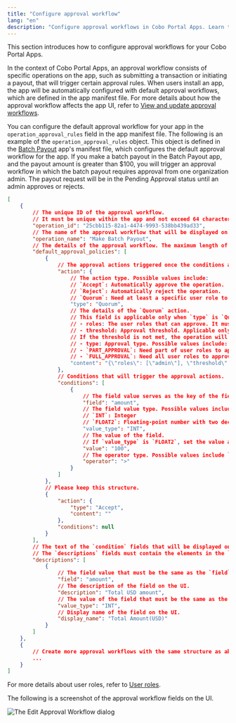 ```yaml
---
title: "Configure approval workflow"
lang: "en"
description: "Configure approval workflows in Cobo Portal Apps. Learn to set rules, manage operations, and ensure secure transaction approvals."
---
```


This section introduces how to configure approval workflows for your Cobo Portal Apps.

In the context of Cobo Portal Apps, an approval workflow consists of specific operations on the app, such as submitting a transaction or initiating a payout, that will trigger certain approval rules. When users install an app, the app will be automatically configured with default approval workflows, which are defined in the app manifest file. For more details about how the approval workflow affects the app UI, refer to <a href="https://manuals.cobo.com/en/portal/portal-apps/workflow">View and update approval workflows</a>.

You can configure the default approval workflow for your app in the `operation_approval_rules` field in the app manifest file. The following is an example of the `operation_approval_rules` object. This object is defined in the [Batch Payout](https://manuals.cobo.com/en/apps/batch-payouts/introduction) app's manifest file, which configures the default approval workflow for the app. If you make a batch payout in the Batch Payout app, and the payout amount is greater than $100, you will trigger an approval workflow in which the batch payout requires approval from one organization admin. The payout request will be in the Pending Approval status until an admin approves or rejects.


```json
[
    {
        // The unique ID of the approval workflow. 
        // It must be unique within the app and not exceed 64 characters in length.
        "operation_id": "25cbb115-82a1-4474-9993-538bb439ad33",
        // The name of the approval workflow that will be displayed on the UI.
        "operation_name": "Make Batch Payout",
        // The details of the approval workflow. The maximum length of this field is 3,000 characters.
        "default_approval_policies": [
            {
                // The approval actions triggered once the conditions are met.
                "action": {
                    // The action type. Possible values include:
                    // `Accept`: Automatically approve the operation.
                    // `Reject`: Automatically reject the operation.
                    // `Quorum`: Need at least a specific user role to approve.
                    "type": "Quorum",
                    // The details of the `Quorum` action.
                    // This field is applicable only when `type` is `Quorum`.
                    // - roles: The user roles that can approve. It must be lowercase.
                    // - threshold: Approval threshold. Applicable only when `type` is `PART_APPROVAL`.
                    // If the threshold is not met, the operation will remain in a pending state until the required approvals are obtained.
                    // - type: Approval type. Possible values include:
                    // - `PART_APPROVAL`: Need part of user roles to approve.
                    // - `FULL_APPROVAL`: Need all user roles to approve.
                    "content": "{\"roles\": [\"admin\"], \"threshold\": 2, \"type\": \"PART_APPROVAL\"}"
                },
                // Conditions that will trigger the approval actions.
                "conditions": [
                    {
                        // The field value serves as the key of the field.
                        "field": "amount",
                        // The field value type. Possible values include:
                        // `INT`: Integer
                        // `FLOAT2`: Floating-point number with two decimal places
                        "value_type": "INT",
                        // The value of the field. 
                        // If `value_type` is `FLOAT2`, set the value as `100.00`.
                        "value": "100",
                        // The operator type. Possible values include `>`, `>=`, `=`, `<`, and `<=`.
                        "operator": ">"
                    }
                ]
            },
            // Please keep this structure.
            {
                "action": {
                    "type": "Accept",
                    "content": ""
                },
                "conditions": null
            }
        ],
        // The text of the `condition` fields that will be displayed on the UI.
        // The `descriptions` fields must contain the elements in the `conditions` field.
        "descriptions": [
            {
                // The field value that must be the same as the `field` in `conditions`.
                "field": "amount",
                // The description of the field on the UI. 
                "description": "Total USD amount",
                // The value of the field that must be the same as the `value_type` in `conditions`.
                "value_type": "INT",
                // Display name of the field on the UI.
                "display_name": "Total Amount(USD)"
            }
        ]
    },
    {
        // Create more approval workflows with the same structure as above.
        ...
    }
]
```

<Info>For more details about user roles, refer to [User roles](/v2/guides/overview/permissions-and-scopes#user-roles).</Info>

The following is a screenshot of the approval workflow fields on the UI.

<img src="/v2/images/apps/workflow_settings.png" className="screenshot_full_screen" alt="The Edit Approval Workflow dialog" />
